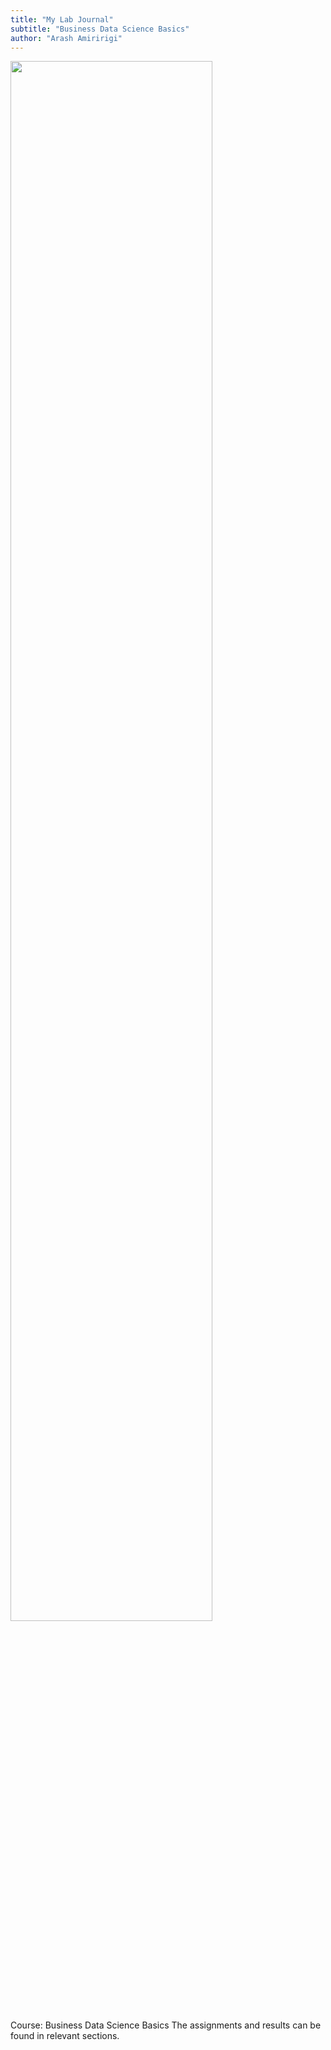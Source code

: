 ```yaml
---
title: "My Lab Journal"
subtitle: "Business Data Science Basics"
author: "Arash Amiririgi"
---
```


![](assets/logo/TIE_logo.svg){width="80%" fig-align="center"}

Course: Business Data Science Basics
The assignments and results can be found in relevant sections.
